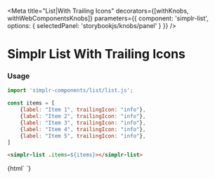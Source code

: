 
<Meta
  title="List|With Trailing Icons"
  decorators={[withKnobs, withWebComponentsKnobs]}
  parameters={{ component: 'simplr-list', options: { selectedPanel: 'storybookjs/knobs/panel' } }}
/>

# Simplr List With Trailing Icons

### Usage

```js
import 'simplr-components/list/list.js';

const items = [
    {label: "Item 1", trailingIcon: "info"},
    {label: "Item 2", trailingIcon: "info"},
    {label: "Item 3", trailingIcon: "info"},
    {label: "Item 4", trailingIcon: "info"},
    {label: "Item 5", trailingIcon: "info"},
]
```

```html
<simplr-list .items=${items}></simplr-list>
```


<Story name="Simplr List With Trailing Icons">
  {html`
    <simplr-list .items=${[
      {label: "Item 1", trailingIcon: "info"},
      {label: "Item 2", trailingIcon: "info"},
      {label: "Item 3", trailingIcon: "info"},
      {label: "Item 4", trailingIcon: "info"},
      {label: "Item 5", trailingIcon: "info"},
    ]}></simplr-list>
  `}
</Story>

<Props of="simplr-list" />
